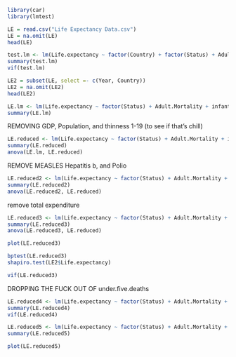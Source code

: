 ```r
library(car)
library(lmtest)
```



```r
LE = read.csv("Life Expectancy Data.csv")
LE = na.omit(LE)
head(LE)
```
```r
test.lm <- lm(Life.expectancy ~ factor(Country) + factor(Status) + Adult.Mortality + infant.deaths + Alcohol + percentage.expenditure + Hepatitis.B  + Measles + BMI + under.five.deaths + Polio + Total.expenditure + Diphtheria + HIV.AIDS + thinness.5.9.years+ Income.composition.of.resources + Schooling + GDP + Population + thinness..1.19.years, data = LE)
summary(test.lm)
vif(test.lm)
```

```r
LE2 = subset(LE, select =- c(Year, Country))
LE2 = na.omit(LE2)
head(LE2)
````

```r
LE.lm <- lm(Life.expectancy ~ factor(Status) + Adult.Mortality + infant.deaths + Alcohol + percentage.expenditure + Hepatitis.B  + Measles + BMI + under.five.deaths + Polio + Total.expenditure + Diphtheria + HIV.AIDS + thinness.5.9.years+ Income.composition.of.resources + Schooling + GDP + Population + thinness..1.19.years, data = LE2)
summary(LE.lm)
```

REMOVING GDP, Population, and thinness 1-19 (to see if that's chill)
```r
LE.reduced <- lm(Life.expectancy ~ factor(Status) + Adult.Mortality + infant.deaths + Alcohol + percentage.expenditure + Hepatitis.B  + Measles + BMI + under.five.deaths + Polio + Total.expenditure + Diphtheria + HIV.AIDS + thinness.5.9.years+ Income.composition.of.resources + Schooling , data = LE2)
summary(LE.reduced)
anova(LE.lm, LE.reduced)
```
REMOVE MEASLES Hepatitis b, and Polio

```r
LE.reduced2 <- lm(Life.expectancy ~ factor(Status) + Adult.Mortality + infant.deaths + Alcohol + percentage.expenditure + BMI + under.five.deaths + Total.expenditure + Diphtheria + HIV.AIDS + thinness.5.9.years+ Income.composition.of.resources + Schooling , data = LE2)
summary(LE.reduced2)
anova(LE.reduced2, LE.reduced)
```
remove total expenditure 

```r
LE.reduced3 <- lm(Life.expectancy ~ factor(Status) + Adult.Mortality + infant.deaths + Alcohol + percentage.expenditure + BMI + under.five.deaths + Diphtheria + HIV.AIDS + thinness.5.9.years+ Income.composition.of.resources + Schooling , data = LE2)
summary(LE.reduced3)
anova(LE.reduced3, LE.reduced)
```
```r
plot(LE.reduced3)
```
```r
bptest(LE.reduced3)
shapiro.test(LE2$Life.expectancy)
```
```r
vif(LE.reduced3)
```

DROPPING THE FUCK OUT OF under.five.deaths

```r
LE.reduced4 <- lm(Life.expectancy ~ factor(Status) + Adult.Mortality + Alcohol + percentage.expenditure + BMI + infant.deaths + Diphtheria + HIV.AIDS + thinness.5.9.years+ Income.composition.of.resources + Schooling , data = LE2)
summary(LE.reduced4)
vif(LE.reduced4)
```

```r
LE.reduced5 <- lm(Life.expectancy ~ factor(Status) + Adult.Mortality + Alcohol + percentage.expenditure + BMI + infant.deaths + Diphtheria + HIV.AIDS + Income.composition.of.resources + Schooling , data = LE2)
summary(LE.reduced5)
```

```r

plot(LE.reduced5)
```
